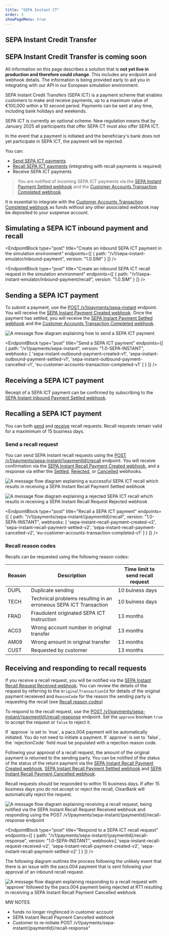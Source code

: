 ```yaml
---
title: "SEPA Instant CT"
order: 3
showPageMenu: true
---
```



## SEPA Instant Credit Transfer

<Callout colour="green"><h2>SEPA Instant Credit Transfer is coming soon</h2><p>All information on this page describes a solution that is <strong>not yet live in production and therefore could change</strong>. This includes any endpoint and webhook details. The information is being provided early to aid you in integrating with our API in our European simulation environment.</p>
</Callout>

SEPA Instant Credit Transfers (SEPA ICT) is a payment scheme that enables customers to make and receive payments, up to a maximum value of €100,000 within a 10 second period. Payments can be sent at any time, including bank holidays and weekends.

<Callout colour="blue">
<p>SEPA ICT is currently an optional scheme. New regulation means that by January 2025 all participants that offer SEPA CT must also offer SEPA ICT.</p>
<p>In the event that a payment is initiated and the beneficiary's bank does not yet participate in SEPA ICT, the payment will be rejected.</p>
</Callout>

You can:
- [Send SEPA ICT payments](#sending-a-sepa-ict-payment)
- [Recall SEPA ICT payments](#sepa-ict-recalls) (integrating with recall payments is required)
- Receive SEPA ICT payments
> You are notified of incoming SEPA ICT payments via the [SEPA Instant Payment Settled webhook](#sepa-instant-payment-settled-webhook) and the [Customer Accounts Transaction Completed webhook](#customer-accounts-transaction-completed-webhook).

<Callout colour="blue">
It is essential to integrate with the <a href="#customer-accounts-transaction-completed-webhook">Customer Accounts Transaction Completed webhook</a> as funds without any other associated webhook may be deposited to your suspense account.
</Callout>

## Simulating a SEPA ICT inbound payment and recall

<EndpointBlock
  type="post"
  title="Create an inbound SEPA ICT payment in the simulation environment"
  endpoints={[
    {
      path: "/v1/sepa-instant-emulator/inbound-payment",
      version: "1.0.SIM"
    }
  ]}
/>

<EndpointBlock
  type="post"
  title="Create an inbound SEPA ICT recall request in the simulation environment"
  endpoints={[
    {
      path: "/v1/sepa-instant-emulator/inbound-payment/recall",
      version: "1.0.SIM"
    }
  ]}
/>

## Sending a SEPA ICT payment

To submit a payment, use the [POST /v1/payments/sepa-instant](#send-a-sepa-instant-payment) endpoint. You will receive the [SEPA Instant Payment Created webhook](#sepa-instant-payment-created-webhook). Once the payment has settled, you will receive the [SEPA Instant Payment Settled webhook](#sepa-instant-payment-settled-webhook) and the [Customer Accounts Transaction Completed webhook](#customer-accounts-transaction-completed-webhook).

![A message flow diagram explaining how to send a SEPA ICT payment](/assets/images/sepa-ict-send-payment.svg)

<EndpointBlock
  type="post"
  title="Send a SEPA ICT payment"
  endpoints={[
    {
      path: "/v1/payments/sepa-instant",
      version: "1.0-SEPA-INSTANT",
      webhooks: [
        'sepa-instant-outbound-payment-created-v1',
        'sepa-instant-outbound-payment-settled-v1',
        'sepa-instant-outbound-payment-cancelled-v1',
        'eu-customer-accounts-transaction-completed-v1'
      ]
    }
  ]}
/>

<WebhookPlaceholder render='sepa-instant-outbound-payment-created-v1' />
<WebhookPlaceholder render='sepa-instant-outbound-payment-settled-v1'/>
<WebhookPlaceholder render='sepa-instant-outbound-payment-cancelled-v1' />
<WebhookPlaceholder render='eu-customer-accounts-transaction-completed-v1' />

## Receiving a SEPA ICT payment

Receipt of a SEPA ICT payment can be confirmed by subscribing to the [SEPA Instant Inbound Payment Settled webhook](#sepa-instant-inbound-payment-settled-webhook).

<WebhookPlaceholder render='sepa-instant-inbound-payment-settled-v1' />

## Recalling a SEPA ICT payment

You can both [send](#sending-recall-requests) and [receive](#responding-to-recall-requests) recall requests. Recall requests remain valid for a maximimum of 15 business days. 

### Send a recall request

You can send SEPA Instant recall requests using the [POST /v1/payments/sepa-instant/{paymentId}/recall](#request-a-sepa-instant-recall) endpoint. You will receive confirmation via the [SEPA Instant Recall Payment Created webhook](#sepa-instant-recall-payment-created-webhook), and a response via either the [Settled](#sepa-instant-recall-payment-settled-webhook), [Rejected](r#sepa-instant-recall-payment-rejected-webhook), or [Cancelled](#sepa-instant-recall-payment-cancelled-webhook) webhooks.

![A message flow diagram explaining a successful SEPA ICT recall which results in receiving a SEPA Instant Recall Payment Settled webhook](/assets/images/sepa-ict-successful-recall.svg)

![A message flow diagram explaining a rejected SEPA ICT recall which results in receiving a SEPA Instant Recall Request Rejected webhook](/assets/images/sepa-ict-rejected-recall.svg)

<EndpointBlock
  type="post"
  title="Recall a SEPA ICT payment"
  endpoints={[
    {
      path: "/v1/payments/sepa-instant/{paymentId}/recall",
      version: "1.0-SEPA-INSTANT",
      webhooks: [
        'sepa-instant-recall-payment-created-v2',
        'sepa-instant-recall-payment-settled-v2',
        'sepa-instant-recall-payment-cancelled-v2',
        'eu-customer-accounts-transaction-completed-v1'
      ]
    }
  ]}
/>

<WebhookPlaceholder render='sepa-instant-recall-payment-created-v2' />
<WebhookPlaceholder render='sepa-instant-recall-payment-settled-v2' />
<WebhookPlaceholder render='sepa-instant-recall-request-rejected-v2' />

### Recall reason codes

Recalls can be requested using the following reason codes:

| Reason | Description|Time limit to send recall request|
|------|-----------|---------------------------------|
|DUPL |Duplicate sending|10 buiness days| 
|TECH |Technical problems resulting in an erroneous SEPA ICT Transaction|10 buiness days|
|FRAD |Fraudulent originated SEPA ICT Instruction|13 months|
|AC03 |Wrong account number in original transfer|13 months|
|AM09 |Wrong amount in original transfer|13 months|
|CUST |Requested by customer|13 months|

## Receiving and responding to recall requests

If you receive a recall request, you will be notified via the [SEPA Instant Recall Request Received webhook](#sepa-instant-recall-request-received-webhook). You can review the details of the request by referring to the `OriginalTransactionId` for details of the original payment receieved and `ReasonCode` for the reason the sending party is requesting the recall (see [Recall reason codes](#recall-reason-codes))

To respond to the recall request, use the [POST /v1/payments/sepa-instant/{paymentId}/recall-response](#respond-to-a-sepa-instant-recall-request) endpoint. Set the `approve` boolean `true` to accept the request or `false` to reject it.

<Callout colour="blue">
If `approve` is set to `true`, a pacs.004 payment will be automatically initiated. You do not need to initiate a payment.
If `approve` is set to `false`, the `rejectionCode` field must be populated with a rejection reason code.
</Callout>

Following your approval of a recall request, the amount of the original payment is returned to the sending party. You can be notified of the status of the status of the return payment via the [SEPA Instant Recall Payment Created webhook](#sepa-instant-recall-payment-created-webhook), [SEPA Instant Recall Payment Settled webhook](#sepa-instant-recall-payment-settled-webhook) and [SEPA Instant Recall Payment Cancelled webhook](#sepa-instant-recall-payment-cancelled-webhook).

Recall requests should be responded to within 15 business days. If after 15 business days you do not accept or reject the recall, ClearBank will automatically reject the request.

![A message flow diagram explaining receiving a recall request, being notified via the SEPA Instant Recall Request Received webhook and responding using the POST /v1/payments/sepa-instant/{paymentId}/recall-response endpoint](/assets/images/sepa-ict-receive-recall.svg)

<WebhookPlaceholder render='sepa-instant-recall-request-received-v2' />

<EndpointBlock
  type="post"
  title="Respond to a SEPA ICT recall request"
  endpoints={[
    {
      path: "/v1/payments/sepa-instant/{paymentId}/recall-response",
      version: "1.0-SEPA-INSTANT",
      webhooks:[
        'sepa-instant-recall-request-received-v2',
        'sepa-instant-recall-payment-created-v2',
        'sepa-instant-recall-payment-settled-v2'
      ]
    }
  ]}
/>

<WebhookPlaceholder render='sepa-instant-recall-payment-created-v2' />
<WebhookPlaceholder render='sepa-instant-recall-payment-settled-v2' />

The following diagram outlines the process following the unlikely event that there is an issue with the pacs.004 payment that is sent following your approval of an inbound recall request.

![A message flow diagram explaining responding to a recall request with 'approve' followed by the pacs.004 payment being rejected at RT1 resulting in receiving a SEPA Instant Recall Payment Cancelled webhook](/assets/images/sepa-ict-recall-payment-cancelled.svg)

MW NOTES
- funds no longer ringfenced in customer account
- SEPA Instant Recall Payment Cancelled webhook
- Customer to re-initiate POST /v1/payments/sepa-instant/{paymentId}/recall-response"

<WebhookPlaceholder render='sepa-instant-recall-payment-cancelled-v2' />